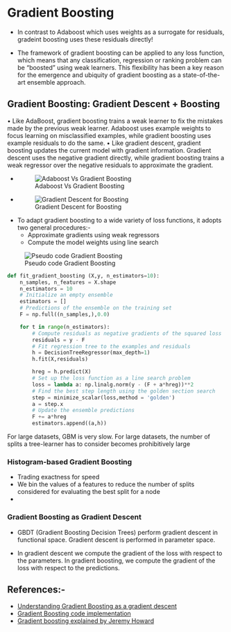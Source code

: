 # Gradient Boosting

* In contrast to Adaboost which uses weights as a surrogate for residuals, gradeint boosting uses these residuals directly!

* The framework of gradient boosting can be applied to any loss function, which means that any classification, regression or ranking problem can be “boosted” using weak learners. This flexibility has been a key reason for the emergence and ubiquity of gradient boosting as a state-of-the-art
ensemble approach. 


## Gradient Boosting: Gradient Descent + Boosting

• Like AdaBoost, gradient boosting trains a weak learner to fix the mistakes made by the
previous weak learner. Adaboost uses example weights to focus learning on misclassified
examples, while gradient boosting uses example residuals to do the same.
• Like gradient descent, gradient boosting updates the current model with gradient information. Gradient descent uses the negative gradient directly, while gradient boosting
trains a weak regressor over the negative residuals to approximate the gradient.

* ![Adaboost Vs Gradient Boosting](/Images/adaboost_vs_gradient_boosting.png)

* ![Gradient Descent for Boosting](/Images/gradient_descent_boosting.png)


* To adapt gradient boosting to a wide variety of loss functions, it adopts two general procedures:-
    * Approximate gradients using weak regressors
    * Compute the model weights using line search 

![Pseudo code Gradient Boosting](/Images/pseudo_code_gradient_boosting.png)

```python
def fit_gradient_boosting (X,y, n_estimators=10):
    n_samples, n_features = X.shape
    n_estimators = 10
    # Initialize an empty ensemble
    estimators = []
    # Predictions of the ensemble on the training set
    F = np.full((n_samples,),0.0)

    for t in range(n_estimators):
        # Compute residuals as negative gradients of the squared loss
        residuals = y - F
        # Fit regression tree to the examples and residuals
        h = DecisionTreeRegressor(max_depth=1)
        h.fit(X,residuals)

        hreg = h.predict(X)
        # Set up the loss function as a line search problem
        loss = lambda a: np.linalg.norm(y - (F + a*hreg))**2
        # Find the best step length using the golden section search
        step = minimize_scalar(loss,method = 'golden')
        a = step.x
        # Update the ensemble predictions
        F += a*hreg
        estimators.append((a,h))
```

For large datasets, GBM is very slow. For large datasets, the number of splits a tree-learner has to consider becomes prohibitively large

### Histogram-based Gradient Boosting
* Trading exactness for speed
* We bin the values of a features to reduce the number of splits considered for evaluating the best split for a node
* 


### Gradient Boosting as Gradient Descent
* GBDT (Gradient Boosting Decision Trees) perform gradient descent in functional space.
Gradient descent is performed in parameter space.

* In gradient descent we compute the gradient of the loss with respect to the parameters. In gradient boosting, we compute the gradient of the loss with respect to the predictions.


## References:-
* [Understanding Gradient Boosting as a gradient descent](https://nicolas-hug.com/blog/gradient_boosting_descent)
* [Gradient Boosting code implementation](https://nbviewer.org/github/NicolasHug/nicolashug.github.io/blob/master/assets/gradient_boosting_descent/GradientBoosting.ipynb)
* [Gradient boosting explained by Jeremy Howard](https://explained.ai/gradient-boosting/)

